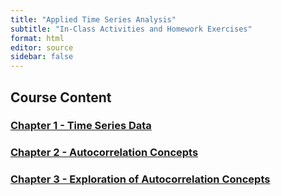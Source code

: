 ```yaml
---
title: "Applied Time Series Analysis"
subtitle: "In-Class Activities and Homework Exercises"
format: html
editor: source
sidebar: false
---
```


::: {.callout-tip appearance="minimal"}

## Course Content

###   [Chapter 1 - Time Series Data](chapter_1.html)

###   [Chapter 2 - Autocorrelation Concepts](chapter_2.html)

###   [Chapter 3 - Exploration of Autocorrelation Concepts](chapter_3.html)

<!-- ###   [Chapter 4 - Covariance and Correlation](chapter_4.html) -->

<!-- ###   [Chapter 5 - Autocorrelation Concepts](chapter_5.html) -->

<!-- ###   [Chapter 6 - Exploration of Autocorrelation Concepts](chapter_6.html) -->

:::




<!-- ::: {.callout-tip appearance="minimal"} -->

<!-- ## Lessons -->

<!-- :::: {.columns} -->

<!-- ::: {.column width="45%"} -->

<!-- First column stuff -->

<!-- ::: -->

<!-- ::: {.column width="10%"} -->
<!-- <!-- empty column to create gap --> 
<!-- ::: -->

<!-- ::: {.column width="45%"} -->

<!-- Second column stuff -->

<!-- ::: -->

<!-- :::: -->


<!-- ::: -->
